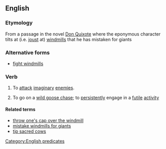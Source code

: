 ==English==
{{wikipedia|tilting at windmills}}

===Etymology===
From a passage in the novel [[w:Don Quixote|Don Quixote]] where the eponymous character tilts at (i.e. [[joust]] at) [[windmill]]s that he has mistaken for giants

===Alternative forms===
* [[fight windmills]]

===Verb===
{{infl|en|verb|head=to [[tilt]] [[at]] [[windmills]]}}

# {{intransitive}} To [[attack]] [[imaginary]] [[enemies]].
# {{intransitive|idiom}}  To go on a [[wild goose chase]]; to [[persistently]] engage in a [[futile]] [[activity]]

====Related terms====
* [[throw one's cap over the windmill]]
* [[mistake windmills for giants]]
* [[tip sacred cows]]

[[Category:English predicates]]